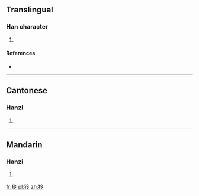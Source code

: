 ==Translingual==

===Han character===
{{Han char|rn=94|rad=犬|as=05|sn=8|four=4822<sub>7</sub>|canj=大竹人戈戈 (KHOII)}}

# {{defn|Han|sort=犬05}}

====References====
* {{Han ref|kx=0709.020|dkj=20335|dj=1121.130|hdz=21341.030|uh=72D1|ud=29393|bh=CD65|bd=52581}}

----

==Cantonese==

===Hanzi===
{{yue-hanzi|jyut=|y=ling4}}

# {{defn|Cantonese|sort=犬05}}

----

==Mandarin==

===Hanzi===
{{cmn-hanzi|pin=[[líng]] ([[ling2]])|wg=ling<sup>2</sup>}}

# {{defn|Mandarin|sort=犬05}}

[[fr:狑]]
[[pl:狑]]
[[zh:狑]]